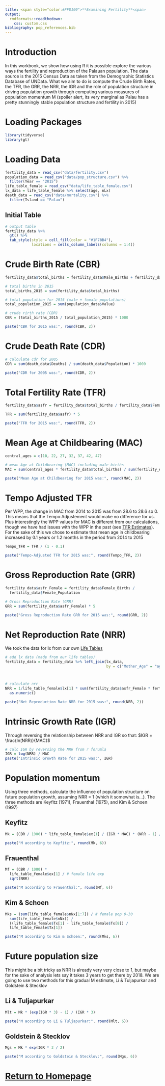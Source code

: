 ```yaml
---
title: <span style="color:#FFD100">**Examining Fertility**<span>
output: 
  rmdformats::readthedown:
    css: custom.css
bibliography: pop_references.bib
---
```


# Introduction

In this workbook, we show how using R it is possible explore the various ways the fertility and reproduction of the Palauan population. The data source is the 2015 Census Data as taken from the Demographic Statistics Database of UNData. What we aim to do is compute the Crude Birth Rates, the TFR, the GRR, the NRR, the IGR and the role of population structure in driving population growth through computing various measures of population momentum M (spoiler alert, its very marginal as Palau has a pretty stunningly stable population structure and fertility in 2015)

# Loading Packages

```r
library(tidyverse)
library(gt)
```

# Loading Data

```r
fertility_data = read_csv("data/fertility.csv")
population_data = read_csv("data/pop_structure.csv") %>%
  filter(Year == "2015")
life_table_female = read_csv("data/life_table_female.csv")
lx_data = life_table_female %>% select(age, nLx)
death_data = read_csv("data/mortality.csv") %>%
  filter(Island == "Palau")
```

## Initial Table

```r
# output table
fertility_data %>%
  gt() %>%
  tab_style(style = cell_fill(color = "#1F78B4"),
            locations = cells_column_labels(columns = 1:4))
```

# Crude Birth Rate (CBR)

```r
fertility_data$total_births = fertility_data$Male_Births + fertility_data$Female_Births

# total births in 2015
total_births_2015 = sum(fertility_data$total_births)

# total population for 2015 (male + female populations)
total_population_2015 = sum(population_data$Value)

# crude rirth rate (CBR)
CBR = (total_births_2015 / total_population_2015) * 1000

paste("CBR for 2015 was:", round(CBR, 2))
```

# Crude Death Rate (CDR)

```r
# calculate cdr for 2005
CDR = sum(death_data$Deaths) / sum(death_data$Population) * 1000

paste("CDR for 2005 was:", round(CDR, 2))
```

# Total Fertility Rate (TFR)

```r
fertility_data$asfr = fertility_data$total_births / fertility_data$Female_Population

TFR = sum(fertility_data$asfr) * 5

paste("TFR for 2015 was:", round(TFR, 2))
```

# Mean Age at Childbearing (MAC)

```r
central_ages = c(10, 22, 27, 32, 37, 42, 47)

# mean Age at Childbearing (MAC) including male births
MAC = sum(central_ages * fertility_data$total_births) / sum(fertility_data$total_births)

paste("Mean Age at Childbearing for 2015 was:", round(MAC, 2))
```

# Tempo Adjusted TFR

Per WPP, the change in MAC from 2014 to 2015 was from 28.6 to 28.6 so 0. This means that the Tempo Adjustement would make no difference for us. Plus interestingly the WPP values for MAC is different from our calculations, though we have had issues with the WPP in the past (see [TFR Estimates](tfr_plots.html)). For the sake of this we chose to estimate that mean age in childbearing increased by 0.1 years or 1.2 months in the period from 2014 to 2015

```r
Tempo_TFR = TFR / (1 - 0.1)

paste("Tempo-Adjusted TFR for 2015 was:", round(Tempo_TFR, 2))
```

# Gross Reproduction Rate (GRR)

```r
fertility_data$asfr_Female = fertility_data$Female_Births /
  fertility_data$Female_Population

# Gross Reproduction Rate (GRR)
GRR = sum(fertility_data$asfr_Female) * 5

paste("Gross Reproduction Rate GRR for 2015 was:", round(GRR, 2))
```

# Net Reproduction Rate (NRR)

We took the data for lx from our own [Life Tables](life_tables.html)

```r
# add lx data (made from our life tables)
fertility_data = fertility_data %>% left_join(lx_data,
                                              by = c("Mother_Age" = "age"))



# calculate nrr
NRR = 1/life_table_female$lx[1] * sum(fertility_data$asfr_Female * fertility_data$nLx) %>%
  as.numeric()

paste("Net Reproduction Rate NRR for 2015 was:", round(NRR, 2))
```

# Intrinsic Growth Rate (IGR)

Through reversing the relationship between NRR and IGR so that: $IGR = \frac{ln(NRR)}{MAC}$

```r
# calc IGR by reversing the NRR from r forumla
IGR = log(NRR) / MAC
paste("Intrinsic Growth Rate for 2015 was:", IGR)
```

# Population momentum

Using three methods, calculate the influence of population structure on future population growth, assuming NRR = 1 (which it somewhat is...). The three methods are Keyfitz (1971), Frauenthal (1975), and Kim & Schoen (1997)

## Keyfitz

```r
Mk = (CBR / 1000) * life_table_female$ex[1] / (IGR * MAC) * (NRR - 1) / NRR

paste("M according to Keyfitz:", round(Mk, 6))
```

## Frauenthal

```r
Mf = (CBR / 1000) * 
  life_table_female$ex[1] / # female life exp
  sqrt(NRR)

paste("M according to Frauenthal:", round(Mf, 6))
```

## Kim & Schoen

```r
Mks = (sum(life_table_female$nNx[1:7]) / # female pop 0-30
  sum(life_table_female$nNx)) /
  ((life_table_female$Tx[1] - life_table_female$Tx[8]) /
  life_table_female$Tx[1])

paste("M according to Kim & Schoen:", round(Mks, 6))
```

# Future population size

This might be a bit tricky as NRR is already very very close to 1, but maybe for the sake of analysis lets say it takes 3 years to get there by 2018. We are going to use two methods for this gradual M estimate, Li & Tuljapurkar and Goldstein & Stecklov

## Li & Tuljapurkar

```r
Mlt = Mk * (exp(IGR * 3) - 1) / (IGR * 3)

paste("M according to Li & Tuljapurkar:", round(Mlt, 6))
```

## Goldstein & Stecklov

```r
Mgs = Mk * exp(IGR * 3 / 2)

paste("M according to Goldstein & Stecklov:", round(Mgs, 6))
```

# 

# [Return to Homepage](index.html)
